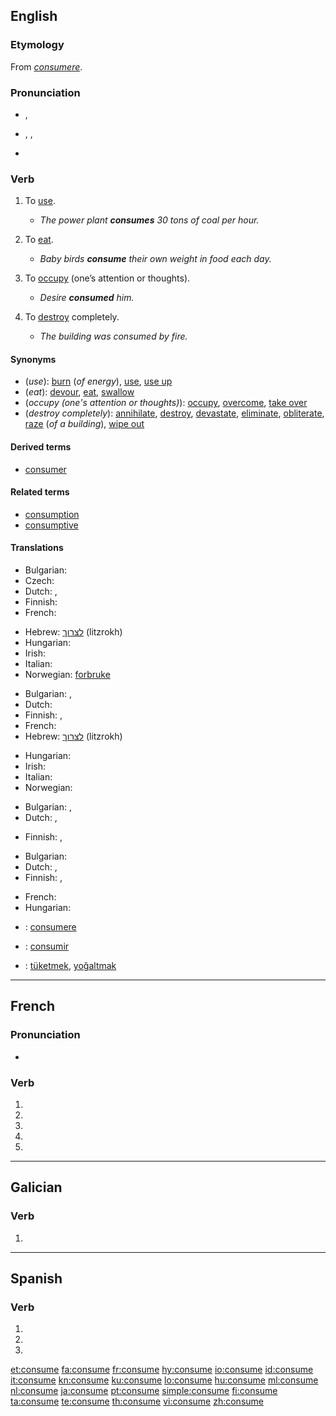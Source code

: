 {{also|consumé}}
==English==

===Etymology===
From {{etyl|la}} ''[[consumere]]''.

===Pronunciation===
* {{a|UK}} {{IPA|/kənˈsjuːm/}}, {{SAMPA|/k@n"sju:m/}}
* {{a|US}} {{enPR|kən-so͞om}}, {{IPA|/kənˈsuːm/}}, {{SAMPA|/k@n"su:m/}}
* {{audio|en-us-consume.ogg|Audio (US)}}

===Verb===
{{en-verb|consum|ing}}

# {{transitive}} To [[use]].
#* ''The power plant '''consumes''' 30 tons of coal per hour.''
# {{transitive}} To [[eat]].
#* ''Baby birds '''consume''' their own weight in food each day.''
# {{transitive}} To [[occupy]] (one’s attention or thoughts).
#* ''Desire '''consumed''' him.''
# {{transitive}} To [[destroy]] completely.
#* ''The building was consumed by fire.''

====Synonyms====
* (''use''): [[burn]] (''of energy''), [[use]], [[use up]]
* (''eat''): [[devour]], [[eat]], [[swallow]]
* (''occupy (one's attention or thoughts)''): [[occupy]], [[overcome]], [[take over]]
* (''destroy completely''): [[annihilate]], [[destroy]], [[devastate]], [[eliminate]], [[obliterate]], [[raze]] (''of a building''), [[wipe out]]

====Derived terms====
* [[consumer]]

====Related terms====
* [[consumption]]
* [[consumptive]]

====Translations====
{{trans-top|to use}}
* Bulgarian: {{t|bg|изразходвам}}
* Czech: {{t-|cs|spotřebovat}}
* Dutch: {{t+|nl|consumeren}}, {{t-|nl|verbruiken}}
* Finnish: {{t-|fi|kuluttaa}}
* French: {{t+|fr|consommer}}
{{trans-mid}}
* Hebrew: [[לצרוך]] (litzrokh)
* Hungarian: {{t|hu|fogyaszt}}
* Irish: {{t-|ga|caith|xs=Irish}}
* Italian: {{t+|it|consumare}}
* Norwegian: [[forbruke]]
{{trans-bottom}}

{{trans-top|to eat}}
* Bulgarian: {{t|bg|изяждам}},  {{t|bg|изпивам}}
* Dutch: {{t+|nl|consumeren}}
* Finnish: {{t-|fi|kuluttaa}}, {{t+|fi|syödä}}
* French: {{t+|fr|consommer}}
* Hebrew: [[לצרוך]] (litzrokh)
{{trans-mid}}
* Hungarian: {{t|hu|elfogyaszt}}
* Irish: {{t-|ga|caith|xs=Irish}}
* Italian: {{t+|it|consumare}}
* Norwegian: {{t+|no|fortære}}
{{trans-bottom}}

{{trans-top|to occupy}}
* Bulgarian: {{t|bg|заемам}},  {{t|bg|отнемам}}
* Dutch: {{t+|nl|bezighouden}}, {{t-|nl|verteren}}
{{trans-mid}}
* Finnish: {{t-|fi|kuluttaa}}, {{t+|fi|kalvaa}}
{{trans-bottom}}

{{trans-top|to destroy completely}}
* Bulgarian: {{t|bg|поглъщам}}
* Dutch: {{t-|nl|verteren}}, {{t+|nl|consumeren}}
* Finnish: {{t+|fi|tuhota}}, {{t-|fi|tuhoutua}}
{{trans-mid}}
* French: {{t+|fr|consumer}}
* Hungarian: {{t|hu|elpusztít}}
{{trans-bottom}}

{{checktrans}}
* {{ttbc|Latin}}: [[consumere]]
* {{ttbc|Spanish}}: [[consumir]]
* {{ttbc|Turkish}}: [[tüketmek]], [[yoğaltmak]]

----

==French==

===Pronunciation===
* {{IPA|lang=fr|/kɔ̃.sym/}}

===Verb===
{{fr-verb form}}

# {{conjugation of|consumer||1|s|pres|ind|lang=fr}}
# {{conjugation of|consumer||3|s|pres|ind|lang=fr}}
# {{conjugation of|consumer||1|s|pres|sub|lang=fr}}
# {{conjugation of|consumer||1|s|pres|sub|lang=fr}}
# {{conjugation of|consumer||2|s|imp|lang=fr}}

----

==Galician==

===Verb===
{{gl-verb-form}}

# {{conjugation of|[[consumir#Galician|consumir]]||2|s|imp}}

----

==Spanish==

===Verb===
{{es-verb-form|consumir}}

# {{es-verb form of|ending=ir|mood=imperative|sense=affirmative|pers=2|formal=no|number=singular|[[consumir]]}}
# {{es-verb form of|ending=ir|mood=indicative|tense=present|pers=2|formal=yes|number=singular|[[consumir]]}}
# {{es-verb form of|ending=ir|mood=indicative|tense=present|pers=3|number=singular|[[consumir]]}}

[[et:consume]]
[[fa:consume]]
[[fr:consume]]
[[hy:consume]]
[[io:consume]]
[[id:consume]]
[[it:consume]]
[[kn:consume]]
[[ku:consume]]
[[lo:consume]]
[[hu:consume]]
[[ml:consume]]
[[nl:consume]]
[[ja:consume]]
[[pt:consume]]
[[simple:consume]]
[[fi:consume]]
[[ta:consume]]
[[te:consume]]
[[th:consume]]
[[vi:consume]]
[[zh:consume]]